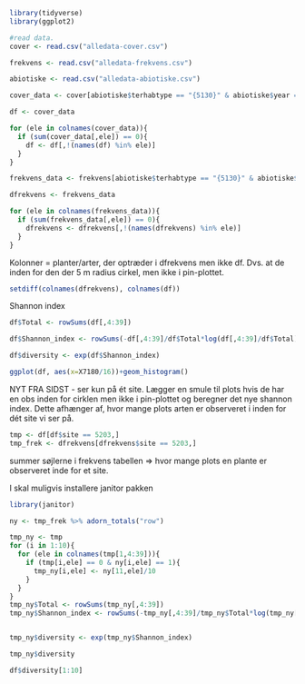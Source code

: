 
```r
library(tidyverse)
library(ggplot2)
```


```r
#read data.
cover <- read.csv("alledata-cover.csv")

frekvens <- read.csv("alledata-frekvens.csv")

abiotiske <- read.csv("alledata-abiotiske.csv")
```


```r
cover_data <- cover[abiotiske$terhabtype == "{5130}" & abiotiske$year == 2014,]
```

```r
df <- cover_data

for (ele in colnames(cover_data)){
  if (sum(cover_data[,ele]) == 0){
    df <- df[,!(names(df) %in% ele)]
  }
}

```


```r
frekvens_data <- frekvens[abiotiske$terhabtype == "{5130}" & abiotiske$year == 2014,]

dfrekvens <- frekvens_data

for (ele in colnames(frekvens_data)){
  if (sum(frekvens_data[,ele]) == 0){
    dfrekvens <- dfrekvens[,!(names(dfrekvens) %in% ele)]
  }
}
```


Kolonner = planter/arter, der optræder i dfrekvens men ikke df.
Dvs. at de inden for den der 5 m radius cirkel, men ikke i pin-plottet.
```r
setdiff(colnames(dfrekvens), colnames(df))
```


Shannon index
```r
df$Total <- rowSums(df[,4:39])
```

```r
df$Shannon_index <- rowSums(-df[,4:39]/df$Total*log(df[,4:39]/df$Total), na.rm = TRUE )
```

```r
df$diversity <- exp(df$Shannon_index)
```



```r
ggplot(df, aes(x=X7180/16))+geom_histogram()
```




NYT FRA SIDST - ser kun på ét site. Lægger en smule til plots hvis de har en obs inden for cirklen men ikke i pin-plottet og beregner det nye shannon index. Dette afhænger af, hvor mange plots arten er observeret i inden for dét site vi ser på. 

```r
tmp <- df[df$site == 5203,]
tmp_frek <- dfrekvens[dfrekvens$site == 5203,]
```


summer søjlerne i frekvens tabellen => hvor mange plots en plante er observeret inde for et site. 

I skal muligvis installere janitor pakken

```r
library(janitor)
```

```r
ny <- tmp_frek %>% adorn_totals("row")
```




```r
tmp_ny <- tmp
for (i in 1:10){
  for (ele in colnames(tmp[1,4:39])){
    if (tmp[i,ele] == 0 & ny[i,ele] == 1){
      tmp_ny[i,ele] <- ny[11,ele]/10
    }
  }
}
tmp_ny$Total <- rowSums(tmp_ny[,4:39])
tmp_ny$Shannon_index <- rowSums(-tmp_ny[,4:39]/tmp_ny$Total*log(tmp_ny[,4:39]/tmp_ny$Total), na.rm = TRUE )


tmp_ny$diversity <- exp(tmp_ny$Shannon_index)

```

```r
tmp_ny$diversity
```


```r
df$diversity[1:10]
```












